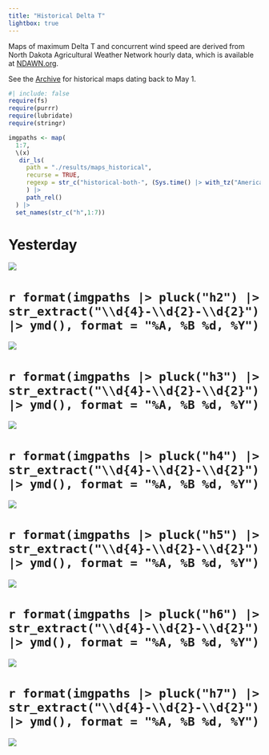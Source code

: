 ```yaml
---
title: "Historical Delta T"
lightbox: true
---
```


Maps of maximum Delta T and concurrent wind speed are derived from North Dakota Agricultural Weather Network hourly data, which is available at [NDAWN.org](https://ndawn.ndsu.nodak.edu/current.html).

See the [Archive](galleries.qmd) for historical maps dating back to May 1.

```r
#| include: false
require(fs)
require(purrr)
require(lubridate)
require(stringr)

imgpaths <- map(
  1:7,
  \(x)
   dir_ls(
     path = "./results/maps_historical",
     recurse = TRUE,
     regexp = str_c("historical-both-", (Sys.time() |> with_tz("America/Chicago") |> date()) - days(x))
     ) |> 
     path_rel()
  ) |> 
  set_names(str_c("h",1:7))
```

# Yesterday
![](`r imgpaths |> pluck("h1")`){group="historical-gallery"}

# `r format(imgpaths |> pluck("h2") |> str_extract("\\d{4}-\\d{2}-\\d{2}") |> ymd(), format = "%A, %B %d, %Y")`
![](`r imgpaths |> pluck("h2")`){group="historical-gallery"}

# `r format(imgpaths |> pluck("h3") |> str_extract("\\d{4}-\\d{2}-\\d{2}") |> ymd(), format = "%A, %B %d, %Y")`
![](`r imgpaths |> pluck("h3")`){group="historical-gallery"}

# `r format(imgpaths |> pluck("h4") |> str_extract("\\d{4}-\\d{2}-\\d{2}") |> ymd(), format = "%A, %B %d, %Y")`
![](`r imgpaths |> pluck("h4")`){group="historical-gallery"}

# `r format(imgpaths |> pluck("h5") |> str_extract("\\d{4}-\\d{2}-\\d{2}") |> ymd(), format = "%A, %B %d, %Y")`
![](`r imgpaths |> pluck("h5")`){group="historical-gallery"}

# `r format(imgpaths |> pluck("h6") |> str_extract("\\d{4}-\\d{2}-\\d{2}") |> ymd(), format = "%A, %B %d, %Y")`
![](`r imgpaths |> pluck("h6")`){group="historical-gallery"}

# `r format(imgpaths |> pluck("h7") |> str_extract("\\d{4}-\\d{2}-\\d{2}") |> ymd(), format = "%A, %B %d, %Y")`
![](`r imgpaths |> pluck("h7")`){group="historical-gallery"}